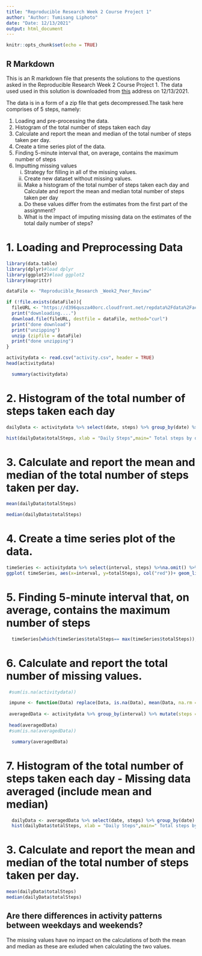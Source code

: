 ```yaml
---
title: "Reproducible Research Week 2 Course Project 1"
author: "Author: Tumisang Liphoto"
date: "Date: 12/13/2021"
output: html_document
---
```


```r
knitr::opts_chunk$set(echo = TRUE)
```

## R Markdown

This is an R markdown file that presents the solutions to the questions asked in
the Reproducible Research Week 2 Course Project 1. The data used used in this solution
is downloaded from [this][1] address on 12/13/2021.

The data is in a form of a zip file that gets decompressed.The task here comprises of 5 steps, namely:

#. Loading and pre-processing the data.
#. Histogram of the total number of steps taken each day
#. Calculate and report the mean and median of the total number of steps taken per day.
#. Create a time series plot of the data.
#. Finding 5-minute interval that, on average, contains the maximum number of steps
#. Imputting missing values
    i. Strategy for filling in all of the missing values.
    ii. Create new dataset without missing values.
    iii. Make a histogram of the total number of steps taken each day and Calculate and report the mean and            median total number of steps taken per day
     a) Do these values differ from the estimates from the first part of the assignment?
     b) What is the impact of imputing missing data on the estimates of the total daily           number of steps?

# 1. Loading and Preprocessing Data

```r
library(data.table) 
library(dplyr)#load dplyr
library(ggplot2)#load ggplot2
library(magrittr)

dataFile <- "Reproducible_Research _Week2_Peer_Review"

if (!file.exists(dataFile)){
  fileURL <- "https://d396qusza40orc.cloudfront.net/repdata%2Fdata%2Factivity.zip"
  print("downloading....")
  download.file(fileURL, destfile = dataFile, method="curl")
  print("done download")
  print("unzipping")
  unzip (zipfile = dataFile)
  print("done unzipping")
}

activitydata <- read.csv("activity.csv", header = TRUE)
head(activitydata)
```


```r
  summary(activitydata)
```
# 2. Histogram of the total number of steps taken each day
```r
dailyData <- activitydata %>% select(date, steps) %>% group_by(date) %>% summarize(totalSteps= sum(steps)) %>%na.omit()

hist(dailyData$totalSteps, xlab = "Daily Steps",main=" Total steps by day.", breaks = 20, col = "red")
```

# 3. Calculate and report the mean and median of the total number of steps taken per day.
```r
mean(dailyData$totalSteps)
```
 

```r
median(dailyData$totalSteps)
```

# 4. Create a time series plot of the data.
```r
timeSeries <- activitydata %>% select(interval, steps) %>%na.omit() %>% group_by(interval) %>% summarize(totalSteps= mean(steps))  
ggplot( timeSeries, aes(x=interval, y=totalSteps), col("red"))+ geom_line(colour = "red") + ggtitle("Taken Steps Time Series.") + xlab("Intervals") + ylab("Total Steps")+ theme(plot.title = element_text(hjust = 0.5))
```
# 5. Finding 5-minute interval that, on average, contains the maximum number of steps
```r
  timeSeries[which(timeSeries$totalSteps== max(timeSeries$totalSteps)),]
```
# 6. Calculate and report the total number of missing values.
```r
 #sum(is.na(activitydata))

 impune <- function(Data) replace(Data, is.na(Data), mean(Data, na.rm = TRUE))
 
 averagedData <- activitydata %>% group_by(interval) %>% mutate(steps = impune(steps))
 
 head(averagedData)
 #sum(is.na(averagedData))
```

```r
  summary(averagedData)
```

# 7. Histogram of the total number of steps taken each day - Missing data averaged (include mean and median)
```r
  dailyData <- averagedData %>% select(date, steps) %>% group_by(date) %>% summarize(totalSteps= sum(steps))
  hist(dailyData$totalSteps, xlab = "Daily Steps",main=" Total steps by day.", breaks = 20, col = "blue")
```

# 3. Calculate and report the mean and median of the total number of steps taken per day.
```r
mean(dailyData$totalSteps)
median(dailyData$totalSteps)
```
## Are there differences in activity patterns between weekdays and weekends?
The missing values have no impact on the calculations of both the mean and median as these are exluded when
calculating the two values.



[1]: https://d396qusza40orc.cloudfront.net/repdata%2Fdata%2Factivity.zip  "this"
